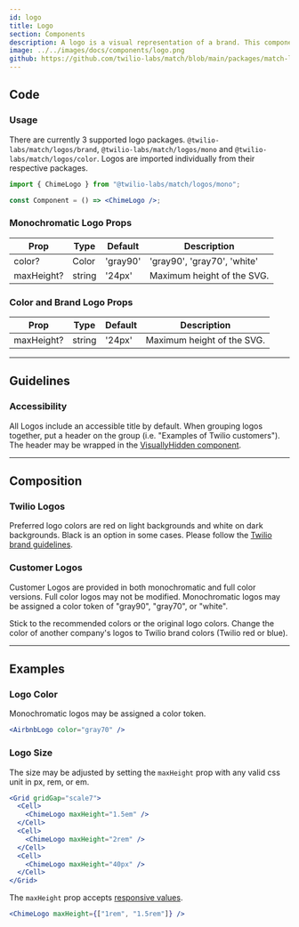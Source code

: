 ```yaml
---
id: logo
title: Logo
section: Components
description: A logo is a visual representation of a brand. This component includes both Twilio and customer logos. Twilio product logos can be found in the [icon component](./icon.mdx).
image: ../../images/docs/components/logo.png
github: https://github.com/twilio-labs/match/blob/main/packages/match-logos
---
```



## Code

### Usage

There are currently 3 supported logo packages. `@twilio-labs/match/logos/brand`, `@twilio-labs/match/logos/mono` and `@twilio-labs/match/logos/color`. Logos are imported individually from their respective packages.

```jsx
import { ChimeLogo } from "@twilio-labs/match/logos/mono";

const Component = () => <ChimeLogo />;
```

### Monochromatic Logo Props

| Prop       | Type   | Default  | Description                 |
| ---------- | ------ | -------- | --------------------------- |
| color?     | Color  | 'gray90' | 'gray90', 'gray70', 'white' |
| maxHeight? | string | '24px'   | Maximum height of the SVG.  |

### Color and Brand Logo Props

| Prop       | Type   | Default | Description                |
| ---------- | ------ | ------- | -------------------------- |
| maxHeight? | string | '24px'  | Maximum height of the SVG. |

---

## Guidelines

### Accessibility

All Logos include an accessible title by default. When grouping logos together, put a header on the group (i.e. "Examples of Twilio customers"). The header may be wrapped in the [VisuallyHidden component](./visually-hidden.mdx).

---

## Composition

### Twilio Logos

Preferred logo colors are red on light backgrounds and white on dark backgrounds. Black is an option in some cases. Please follow the [Twilio brand guidelines](https://www.twilio.com/brand/elements/logos).

### Customer Logos

Customer Logos are provided in both monochromatic and full color versions. Full color logos may not be modified. Monochromatic logos may be assigned a color token of "gray90", "gray70", or "white".

<Guidelines>
  <Do>Stick to the recommended colors or the original logo colors.</Do>
  <DoNot>
    Change the color of another company's logos to Twilio brand colors (Twilio
    red or blue).
  </DoNot>
</Guidelines>

---

## Examples

### Logo Color

Monochromatic logos may be assigned a color token.

```jsx live
<AirbnbLogo color="gray70" />
```

### Logo Size

The size may be adjusted by setting the `maxHeight` prop with any valid css unit in px, rem, or em.

```jsx live
<Grid gridGap="scale7">
  <Cell>
    <ChimeLogo maxHeight="1.5em" />
  </Cell>
  <Cell>
    <ChimeLogo maxHeight="2rem" />
  </Cell>
  <Cell>
    <ChimeLogo maxHeight="40px" />
  </Cell>
</Grid>
```

The `maxHeight` prop accepts [responsive values](https://styled-system.com/responsive-styles#responsive-styles).

```jsx live
<ChimeLogo maxHeight={["1rem", "1.5rem"]} />
```
